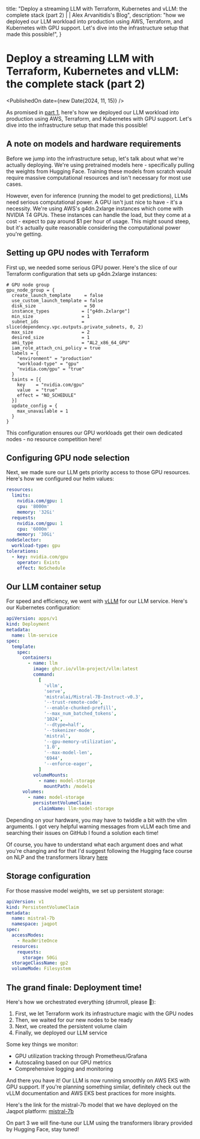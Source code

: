  title:
    "Deploy a streaming LLM with Terraform, Kubernetes and vLLM: the complete stack (part 2) | | Alex Arvanitidis's Blog",
  description:
    "how we deployed our LLM workload into production using AWS, Terraform, and Kubernetes with GPU support. Let's dive into the infrastructure setup that made this possible!",
}


# Deploy a streaming LLM with Terraform, Kubernetes and vLLM: the complete stack (part 2)

<PublishedOn date={new Date(2024, 11, 15)} />

<Cover src="/vllm-logo-text-light.png" alt="" caption="" />

As promised in [part 1](/blog/run-and-deploy-an-llm-part1), here's how we deployed our LLM workload into production using AWS, Terraform, and Kubernetes with GPU support. Let's dive into the infrastructure setup that made this possible!

## A note on models and hardware requirements

Before we jump into the infrastructure setup, let's talk about what we're actually deploying. We're using pretrained models here - specifically pulling the weights from Hugging Face. Training these models from scratch would require massive computational resources and isn't necessary for most use cases.

However, even for inference (running the model to get predictions), LLMs need serious computational power. A GPU isn't just nice to have - it's a necessity. We're using AWS's g4dn.2xlarge instances which come with NVIDIA T4 GPUs. These instances can handle the load, but they come at a cost - expect to pay around $1 per hour of usage. This might sound steep, but it's actually quite reasonable considering the computational power you're getting.

## Setting up GPU nodes with Terraform

First up, we needed some serious GPU power. Here's the slice of our Terraform configuration that sets up g4dn.2xlarge instances:

```hcl
# GPU node group
gpu_node_group = {
  create_launch_template     = false
  use_custom_launch_template = false
  disk_size                  = 50
  instance_types            = ["g4dn.2xlarge"]
  min_size                  = 1
  subnet_ids                = slice(dependency.vpc.outputs.private_subnets, 0, 2)
  max_size                  = 2
  desired_size              = 1
  ami_type                  = "AL2_x86_64_GPU"
  iam_role_attach_cni_policy = true
  labels = {
    "environment" = "production"
    "workload-type" = "gpu"
    "nvidia.com/gpu" = "true"
  }
  taints = [{
    key    = "nvidia.com/gpu"
    value  = "true"
    effect = "NO_SCHEDULE"
  }]
  update_config = {
    max_unavailable = 1
  }
}
```

This configuration ensures our GPU workloads get their own dedicated nodes - no resource competition here!

## Configuring GPU node selection

Next, we made sure our LLM gets priority access to those GPU resources. Here's how we configured our helm values:

```yaml
resources:
  limits:
    nvidia.com/gpu: 1
    cpu: '8000m'
    memory: '32Gi'
  requests:
    nvidia.com/gpu: 1
    cpu: '6000m'
    memory: '30Gi'
nodeSelector:
  workload-type: gpu
tolerations:
  - key: nvidia.com/gpu
    operator: Exists
    effect: NoSchedule
```

## Our LLM container setup

For speed and efficiency, we went with [vLLM](https://github.com/vllm-project/vllm) for our LLM service. Here's our Kubernetes configuration:

```yaml
apiVersion: apps/v1
kind: Deployment
metadata:
  name: llm-service
spec:
  template:
    spec:
      containers:
        - name: llm
          image: ghcr.io/vllm-project/vllm:latest
          command:
            [
              'vllm',
              'serve',
              'mistralai/Mistral-7B-Instruct-v0.3',
              '--trust-remote-code',
              '--enable-chunked-prefill',
              '--max_num_batched_tokens',
              '1024',
              '--dtype=half',
              '--tokenizer-mode',
              'mistral',
              '--gpu-memory-utilization',
              '1.0',
              '--max-model-len',
              '6944',
              '--enforce-eager',
            ]
          volumeMounts:
            - name: model-storage
              mountPath: /models
      volumes:
        - name: model-storage
          persistentVolumeClaim:
            claimName: llm-model-storage
```

Depending on your hardware, you may have to twiddle a bit with the vllm arguments. I got very helpful warning messages from vLLM each time and searching their issues on GitHub I found a solution each time!

Of course, you have to understand what each argument does and what you're changing and for that I'd suggest following the Hugging face course on NLP and the transformers library [here](https://huggingface.co/learn/nlp-course/en/chapter1/1)

## Storage configuration

For those massive model weights, we set up persistent storage:

```yaml
apiVersion: v1
kind: PersistentVolumeClaim
metadata:
  name: mistral-7b
  namespace: jaqpot
spec:
  accessModes:
    - ReadWriteOnce
  resources:
    requests:
      storage: 50Gi
  storageClassName: gp2
  volumeMode: Filesystem
```

## The grand finale: Deployment time!

Here's how we orchestrated everything (drumroll, please 🥁):

1. First, we let Terraform work its infrastructure magic with the GPU nodes
2. Then, we waited for our new nodes to be ready
3. Next, we created the persistent volume claim
4. Finally, we deployed our LLM service

Some key things we monitor:

- GPU utilization tracking through Prometheus/Grafana
- Autoscaling based on our GPU metrics
- Comprehensive logging and monitoring

And there you have it! Our LLM is now running smoothly on AWS EKS with GPU support. If you're planning something similar, definitely check out the vLLM documentation and AWS EKS best practices for more insights.

Here's the link for the mistral-7b model that we have deployed on the Jaqpot platform: [mistral-7b](https://app.jaqpot.org/dashboard/models/1994/description)

On part 3 we will fine-tune our LLM using the transformers library provided by Hugging Face, stay tuned!
